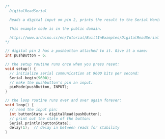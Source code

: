 ```cpp

/*
  DigitalReadSerial

  Reads a digital input on pin 2, prints the result to the Serial Monitor

  This example code is in the public domain.

  https://www.arduino.cc/en/Tutorial/BuiltInExamples/DigitalReadSerial
*/

// digital pin 2 has a pushbutton attached to it. Give it a name:
int pushButton = 6;

// the setup routine runs once when you press reset:
void setup() {
  // initialize serial communication at 9600 bits per second:
  Serial.begin(9600);
  // make the pushbutton's pin an input:
  pinMode(pushButton, INPUT);
}

// the loop routine runs over and over again forever:
void loop() {
  // read the input pin:
  int buttonState = digitalRead(pushButton);
  // print out the state of the button:
  Serial.println(buttonState);
  delay(1);  // delay in between reads for stability
}


```